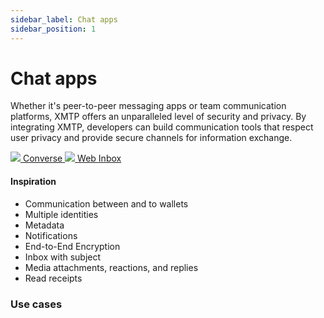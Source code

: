 ```yaml
---
sidebar_label: Chat apps
sidebar_position: 1
---
```



# Chat apps

Whether it's peer-to-peer messaging apps or team communication platforms, XMTP offers an unparalleled level of security and privacy. By integrating XMTP, developers can build communication tools that respect user privacy and provide secure channels for information exchange.

<div class="chain-list white">
  <a href="https://getconverse.app" class="chain-item">
    <img src={converse} />
    <span>Converse</span>
  </a>
  <a href="https://xmtp.chat/" class="chain-item">
    <img src={webinbox} />
    <span>Web Inbox</span>
  </a>
</div>

#### Inspiration

- Communication between and to wallets
- Multiple identities
- Metadata
- Notifications
- End-to-End Encryption
- Inbox with subject
- Media attachments, reactions, and replies
- Read receipts

### Use cases


<Usecases />
